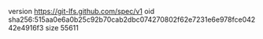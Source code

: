 version https://git-lfs.github.com/spec/v1
oid sha256:515aa0e6a0b25c92b70cab2dbc074270802f62e7231e6e978fce04242e4916f3
size 55611
